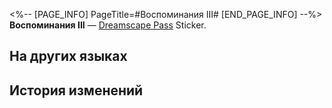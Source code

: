 <%-- [PAGE_INFO]
PageTitle=#Воспоминания III#
[END_PAGE_INFO] --%>
{{Предмет Инфобокс
|id          = 223372
|Изображение = Dreamscape Pass Sticker Text.png
|Тип         = Dreamscape Pass Sticker
|Тип2        = Чьё-то прошлое Stickers
|Инвентарь   = 
|Редкость    = 4
|Эффект      = 
|Описание    = Пронумерованные наклейки, используемые для украшения дневника сновидений. Бывают самыми разными.
|Источник1   = [[Обнаружьте чьи-то воспоминания о надежде]]
}}
{{Описание|За секунду до полного краха последняя надежда покинула меня.}}
'''Воспоминания III''' — [[Dreamscape Pass]] Sticker.

==На других языках==
{{На других языках
|en   = Memories (III)
|zhs  = 回忆•其三
|zht  = 回憶•其三
|ja   = 記憶・3
|ko   = 기억•3
|es   = Evocación III
|fr   = Souvenirs&nbsp;(III)
|ru   = Воспоминания III
|th   = ความทรงจำ 3
|vi   = Hồi Ức (3)
|de   = Erinnerungen (III)
|id   = Ingatan 3
|pt   = Memórias (III)
}}

==История изменений==
{{История изменений|3.5}}